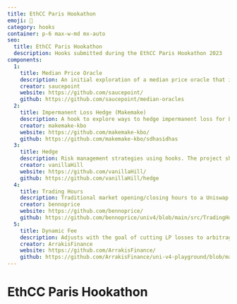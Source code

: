 ```yaml
---
title: EthCC Paris Hookathon
emoji: 🥖
category: hooks
container: p-6 max-w-md mx-auto
seo:
  title: EthCC Paris Hookathon
  description: Hooks submitted during the EthCC Paris Hookathon 2023
components:
  1:
    title: Median Price Oracle
    description: An initial exploration of a median price oracle that is more resistant to manipulation than TWAP. It includes an approximation algorithm where a running median can provide substantial gas efficiency on both read and write.
    creator: saucepoint
    website: https://github.com/saucepoint/
    github: https://github.com/saucepoint/median-oracles
  2:
    title: Impermanent Loss Hedge (Makemake)
    description: A hook to explore ways to hedge impermanent loss for LPs by buying out of the money call options on the underlying asset. When liquidity is added to the pool, the hook is called & executes a purchase of the req. amount of calls in Lyra options protocol.
    creator: makemake-kbo
    website: https://github.com/makemake-kbo/
    github: https://github.com/makemake-kbo/sdhasidhas
  3:
    title: Hedge
    description: Risk management strategies using hooks. The project showcases how hedging mechanisms can mitigate price volatility risks in a trader's portfolio.
    creator: vanillaHill
    website: https://github.com/vanillaHill/
    github: https://github.com/vanillaHill/hedge
  4:
    title: Trading Hours
    description: Traditional market opening/closing hours to a Uniswap v4 pool using a beforeSwap hook. Users are only able to trade between 8am and 4pm.
    creator: bennoprice
    website: https://github.com/bennoprice/
    github: https://github.com/bennoprice/univ4/blob/main/src/TradingHours.sol
  5:
    title: Dynamic Fee
    description: Adjusts with the goal of cutting LP losses to arbitrageurs, and an implementation of a shared fungible liquidity position (similar to a vault).
    creator: ArrakisFinance
    website: https://github.com/ArrakisFinance/
    github: https://github.com/ArrakisFinance/uni-v4-playground/blob/main/contracts/ArrakisHookV1.sol
---
```


# EthCC Paris Hookathon

<CollectionList
  componentsData={componentsData}
  componentContainer={componentContainer}
/>

